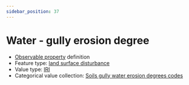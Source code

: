 ```yaml
---
sidebar_position: 37
---
```



# Water - gully erosion degree

- [Observable property](/viewers/dawe-vocabs?uri=https://linked.data.gov.au/def/test/dawe-cv/b5b53321-c4bb-47cd-954c-f8d1b88a8eec) definition
- Feature type: [land surface disturbance](http://linked.data.gov.au/def/tern-cv/7e256d28-e686-4b6a-b64a-ac1b1a8f164d)
- Value type: [IRI](https://w3id.org/tern/ontologies/tern/IRI)
- Categorical value collection: [Soils gully water erosion degrees codes](/viewers/dawe-vocabs?uri=https://linked.data.gov.au/def/test/dawe-cv/cbf42145-1175-486a-98c2-45bc308f6de6)

<Example protocolModule="plot-soil-description" observableProperty="https://linked.data.gov.au/def/test/dawe-cv/b5b53321-c4bb-47cd-954c-f8d1b88a8eec" />
